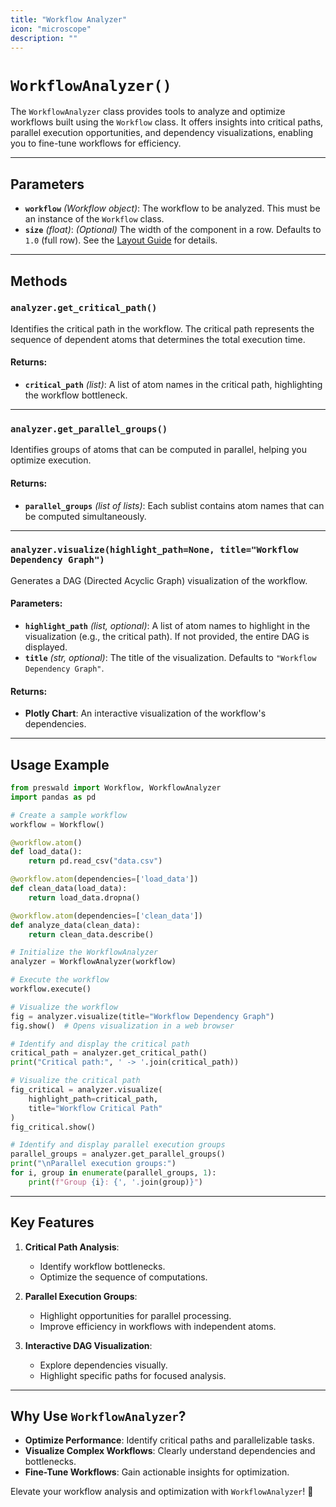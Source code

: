 ```yaml
---
title: "Workflow Analyzer"
icon: "microscope"
description: ""
---
```


# `WorkflowAnalyzer()`

The `WorkflowAnalyzer` class provides tools to analyze and optimize workflows built using the `Workflow` class. It offers insights into critical paths, parallel execution opportunities, and dependency visualizations, enabling you to fine-tune workflows for efficiency.

---

## Parameters

- **`workflow`** _(Workflow object)_: The workflow to be analyzed. This must be an instance of the `Workflow` class.
- **`size`** _(float)_: _(Optional)_ The width of the component in a row. Defaults to `1.0` (full row). See the [Layout Guide](/layout/guide) for details.

---

## Methods

### `analyzer.get_critical_path()`

Identifies the critical path in the workflow. The critical path represents the sequence of dependent atoms that determines the total execution time.

#### Returns:

- **`critical_path`** _(list)_: A list of atom names in the critical path, highlighting the workflow bottleneck.

---

### `analyzer.get_parallel_groups()`

Identifies groups of atoms that can be computed in parallel, helping you optimize execution.

#### Returns:

- **`parallel_groups`** _(list of lists)_: Each sublist contains atom names that can be computed simultaneously.

---

### `analyzer.visualize(highlight_path=None, title="Workflow Dependency Graph")`

Generates a DAG (Directed Acyclic Graph) visualization of the workflow.

#### Parameters:

- **`highlight_path`** _(list, optional)_: A list of atom names to highlight in the visualization (e.g., the critical path). If not provided, the entire DAG is displayed.
- **`title`** _(str, optional)_: The title of the visualization. Defaults to `"Workflow Dependency Graph"`.

#### Returns:

- **Plotly Chart**: An interactive visualization of the workflow's dependencies.

---

## Usage Example

```python
from preswald import Workflow, WorkflowAnalyzer
import pandas as pd

# Create a sample workflow
workflow = Workflow()

@workflow.atom()
def load_data():
    return pd.read_csv("data.csv")

@workflow.atom(dependencies=['load_data'])
def clean_data(load_data):
    return load_data.dropna()

@workflow.atom(dependencies=['clean_data'])
def analyze_data(clean_data):
    return clean_data.describe()

# Initialize the WorkflowAnalyzer
analyzer = WorkflowAnalyzer(workflow)

# Execute the workflow
workflow.execute()

# Visualize the workflow
fig = analyzer.visualize(title="Workflow Dependency Graph")
fig.show()  # Opens visualization in a web browser

# Identify and display the critical path
critical_path = analyzer.get_critical_path()
print("Critical path:", ' -> '.join(critical_path))

# Visualize the critical path
fig_critical = analyzer.visualize(
    highlight_path=critical_path,
    title="Workflow Critical Path"
)
fig_critical.show()

# Identify and display parallel execution groups
parallel_groups = analyzer.get_parallel_groups()
print("\nParallel execution groups:")
for i, group in enumerate(parallel_groups, 1):
    print(f"Group {i}: {', '.join(group)}")
```

---

## Key Features

1. **Critical Path Analysis**:

   - Identify workflow bottlenecks.
   - Optimize the sequence of computations.

2. **Parallel Execution Groups**:

   - Highlight opportunities for parallel processing.
   - Improve efficiency in workflows with independent atoms.

3. **Interactive DAG Visualization**:
   - Explore dependencies visually.
   - Highlight specific paths for focused analysis.

---

## Why Use `WorkflowAnalyzer`?

- **Optimize Performance**: Identify critical paths and parallelizable tasks.
- **Visualize Complex Workflows**: Clearly understand dependencies and bottlenecks.
- **Fine-Tune Workflows**: Gain actionable insights for optimization.

Elevate your workflow analysis and optimization with `WorkflowAnalyzer`! 🔬
